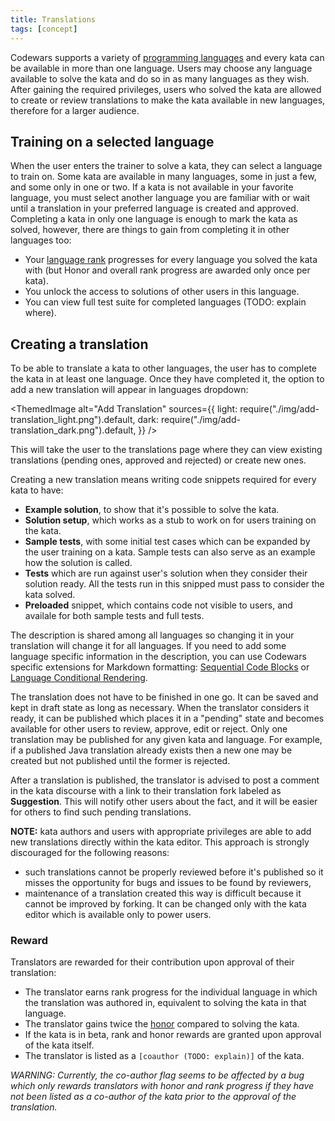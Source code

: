 ```yaml
---
title: Translations
tags: [concept]
---
```



Codewars supports a variety of [programming languages][languages] and every kata can be available in more than one language. Users may choose any language available to solve the kata and do so in as many languages as they wish. After gaining the required privileges, users who solved the kata are allowed to create or review translations to make the kata available in new languages, therefore for a larger audience.

## Training on a selected language

When the user enters the trainer to solve a kata, they can select a language to train on. Some kata are available in many languages, some in just a few, and some only in one or two. If a kata is not available in your favorite language, you must select another language you are familiar with or wait until a translation in your preferred language is created and approved.
Completing a kata in only one language is enough to mark the kata as solved, however, there are things to gain from completing it in other languages too:

- Your [language rank][ranks-breakdown] progresses for every language you solved the kata with (but Honor and overall rank progress are awarded only once per kata).
- You unlock the access to solutions of other users in this language.
- You can view full test suite for completed languages (TODO: explain where).

## Creating a translation

To be able to translate a kata to other languages, the user has to complete the kata in at least one language. Once they have completed it, the option to add a new translation will appear in languages dropdown:

<ThemedImage
  alt="Add Translation"
  sources={{
    light: require("./img/add-translation_light.png").default,
    dark: require("./img/add-translation_dark.png").default,
  }}
/>

This will take the user to the translations page where they can view existing translations (pending ones, approved and rejected) or create new ones.

Creating a new translation means writing code snippets required for every kata to have:

- **Example solution**, to show that it's possible to solve the kata.
- **Solution setup**, which works as a stub to work on for users training on the kata.
- **Sample tests**, with some initial test cases which can be expanded by the user training on a kata. Sample tests can also serve as an example how the solution is called.
- **Tests** which are run against user's solution when they consider their solution ready. All the tests run in this snipped must pass to consider the kata solved.
- **Preloaded** snippet, which contains code not visible to users, and availale for both sample tests and full tests.

The description is shared among all languages so changing it in your translation will change it for all languages. If you need to add some language specific information in the description, you can use Codewars specific extensions for Markdown formatting: [Sequential Code Blocks][sequential-code-blocks] or [Language Conditional Rendering][conditional-rendering].

The translation does not have to be finished in one go. It can be saved and kept in draft state as long as necessary. When the translator considers it ready, it can be published which places it in a "pending" state and becomes available for other users to review, approve, edit or reject. Only one translation may be published for any given kata and language. For example, if a published Java translation already exists then a new one may be created but not published until the former is rejected.

After a translation is published, the translator is advised to post a comment in the kata discourse with a link to their translation fork labeled as **Suggestion**. This will notify other users about the fact, and it will be easier for others to find such pending translations.

**NOTE:** kata authors and users with appropriate privileges are able to add new translations directly within the kata editor. This approach is strongly discouraged for the following reasons:

- such translations cannot be properly reviewed before it's published so it misses the opportunity for bugs and issues to be found by reviewers,
- maintenance of a translation created this way is difficult because it cannot be improved by forking. It can be changed only with the kata editor which is available only to power users.

### Reward

Translators are rewarded for their contribution upon approval of their translation:

- The translator earns rank progress for the individual language in which the translation was authored in, equivalent to solving the kata in that language.
- The translator gains twice the [honor][honors-translating] compared to solving the kata.
- If the kata is in beta, rank and honor rewards are granted upon approval of the kata itself.
- The translator is listed as a `[coauthor (TODO: explain)]` of the kata.

_WARNING: Currently, the co-author flag seems to be affected by a bug which only rewards translators with honor and rank progress if they have not been listed as a co-author of the kata prior to the approval of the translation._

[languages]: /languages/
[ranks-breakdown]: /gamification/ranks/#user-rank-breakdown
[sequential-code-blocks]: /references/markdown/extensions/#sequential-code-blocks
[conditional-rendering]: /references/markdown/extensions/#conditional-rendering
[honors-translating]: /gamification/honor#translating
